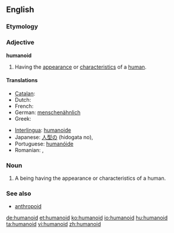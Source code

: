 {{wikipedia}}
==English==
===Etymology===
{{suffix|human|oid}}

===Adjective===
'''humanoid'''

# Having the [[appearance]] or [[characteristics]] of a [[human]].

====Translations====
{{trans-top|humanoid}}
* [[Catalan]]: {{t|ca|humanoide|m|f}}
* Dutch: {{t-|nl|humanoïde|m}}
* French: {{t+|fr|humanoïde|m}}
* German: [[menschenähnlich]]
* Greek: {{t|el|ανθρωποειδής|m|f|tr=anthropoeidís|sc=Grek}}
{{trans-mid}}
* [[Interlingua]]: [[humanoide]]
* Japanese: [[人型の]] (hidogata no),  {{t-|ja|擬人化}}
* Portuguese: [[humanóide]] {{m|f}}
* Romanian: {{t|ro|umanoid|m}}, {{t|ro|umanoidă|f}}
{{trans-bottom}}

===Noun===
{{en-noun}}

# A being having the appearance or characteristics of a human.

===See also===
*[[anthropoid]]

[[de:humanoid]]
[[et:humanoid]]
[[ko:humanoid]]
[[io:humanoid]]
[[hu:humanoid]]
[[ta:humanoid]]
[[vi:humanoid]]
[[zh:humanoid]]